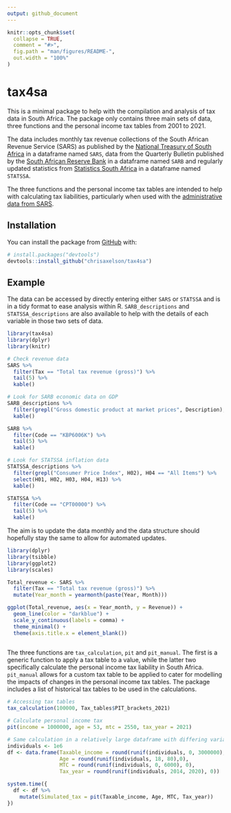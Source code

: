 ```yaml
---
output: github_document
---
```


<!-- README.md is generated from README.Rmd. Please edit that file -->

```r
knitr::opts_chunk$set(
  collapse = TRUE,
  comment = "#>",
  fig.path = "man/figures/README-",
  out.width = "100%"
)
```

# tax4sa

<!-- badges: start -->
<!-- badges: end -->

This is a minimal package to help with the compilation and analysis of tax data in South Africa. The package only contains three main sets of data, three functions and the personal income tax tables from 2001 to 2021. 

The data includes monthly tax revenue collections of the South African Revenue Service (SARS) as published by the [National Treasury of South Africa](http://www.treasury.gov.za/comm_media/press/monthly/default.aspx) in a dataframe named `SARS`, data from the Quarterly Bulletin published by the [South African Reserve Bank](https://www.resbank.co.za/en/home/publications/quarterly-bulletin1/download-information-from-xlsx-data-files) in a dataframe named `SARB` and regularly updated statistics from [Statistics South Africa](http://www.statssa.gov.za/?page_id=1847) in a dataframe named `STATSSA`.

The three functions and the personal income tax tables are intended to help with calculating tax liabilities, particularly when used with the [administrative data from SARS](https://sa-tied.wider.unu.edu/sites/default/files/pdf/SATIED_WP36_Ebrahim_Axelson_March_2019.pdf).

## Installation

You can install the package from [GitHub](https://github.com/) with:

``` r
# install.packages("devtools")
devtools::install_github("chrisaxelson/tax4sa")
```
## Example

The data can be accessed by directly entering either `SARS` or `STATSSA` and is in a tidy format to ease analysis within R. `SARB_descriptions` and `STATSSA_descriptions` are also available to help with the details of each variable in those two sets of data.  

```r
library(tax4sa)
library(dplyr)
library(knitr)

# Check revenue data
SARS %>% 
  filter(Tax == "Total tax revenue (gross)") %>% 
  tail(5) %>% 
  kable()

# Look for SARB economic data on GDP
SARB_descriptions %>% 
  filter(grepl("Gross domestic product at market prices", Description), Frequency == "K1") %>%
  kable()

SARB %>% 
  filter(Code == "KBP6006K") %>% 
  tail(5) %>% 
  kable()

# Look for STATSSA inflation data
STATSSA_descriptions %>% 
  filter(grepl("Consumer Price Index", H02), H04 == "All Items") %>%
  select(H01, H02, H03, H04, H13) %>% 
  kable()

STATSSA %>% 
  filter(Code == "CPT00000") %>% 
  tail(5) %>% 
  kable()


```

The aim is to update the data monthly and the data structure should hopefully stay the same to allow for automated updates. 

```r
library(dplyr)
library(tsibble)
library(ggplot2)
library(scales)

Total_revenue <- SARS %>% 
  filter(Tax == "Total tax revenue (gross)") %>% 
  mutate(Year_month = yearmonth(paste(Year, Month)))

ggplot(Total_revenue, aes(x = Year_month, y = Revenue)) +
  geom_line(color = "darkblue") + 
  scale_y_continuous(labels = comma) +
  theme_minimal() +
  theme(axis.title.x = element_blank())
  
```

The three functions are `tax_calculation`, `pit` and `pit_manual`. The first is a generic function to apply a tax table to a value, while the latter two specifically calculate the personal income tax liability in South Africa. `pit_manual` allows for a custom tax table to be applied to cater for modelling the impacts of changes in the personal income tax tables. The package includes a list of historical tax tables to be used in the calculations. 

```r
# Accessing tax tables
tax_calculation(100000, Tax_tables$PIT_brackets_2021)

# Calculate personal income tax
pit(income = 1000000, age = 53, mtc = 2550, tax_year = 2021)

# Same calculation in a relatively large dataframe with differing variables
individuals <- 1e6
df <- data.frame(Taxable_income = round(runif(individuals, 0, 3000000),0),
                 Age = round(runif(individuals, 18, 80),0),
                 MTC = round(runif(individuals, 0, 6000), 0),
                 Tax_year = round(runif(individuals, 2014, 2020), 0))

system.time({
  df <- df %>% 
    mutate(Simulated_tax = pit(Taxable_income, Age, MTC, Tax_year))
})
```

